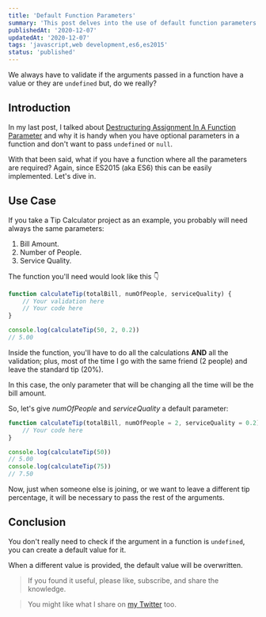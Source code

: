 ```yaml
---
title: 'Default Function Parameters'
summary: 'This post delves into the use of default function parameters in JavaScript, a feature introduced in ES2015 (ES6). It discusses how this feature can simplify function argument validation, using a Tip Calculator as an example. The post is ideal for developers looking to understand and utilize this ES6 feature for cleaner, more efficient code.'
publishedAt: '2020-12-07'
updatedAt: '2020-12-07'
tags: 'javascript,web development,es6,es2015'
status: 'published'
---
```


We always have to validate if the arguments passed in a function have a value or they are `undefined` but, do we really?

## Introduction

In my last post, I talked about [Destructuring Assignment In A Function Parameter][prev post] and why it is handy when you have optional parameters in a function and don't want to pass `undefined` or `null`.

With that been said, what if you have a function where all the parameters are required? Again, since ES2015 (aka ES6) this can be easily implemented. Let's dive in.

## Use Case

If you take a Tip Calculator project as an example, you probably will need always the same parameters:

1. Bill Amount.
2. Number of People.
3. Service Quality.

The function you'll need would look like this 👇

```javascript
function calculateTip(totalBill, numOfPeople, serviceQuality) {
	// Your validation here
	// Your code here
}

console.log(calculateTip(50, 2, 0.2))
// 5.00
```

Inside the function, you'll have to do all the calculations **AND** all the validation; plus, most of the time I go with the same friend (2 people) and leave the standard tip (20%).

In this case, the only parameter that will be changing all the time will be the bill amount.

So, let's give _numOfPeople_ and _serviceQuality_ a default parameter:

```javascript
function calculateTip(totalBill, numOfPeople = 2, serviceQuality = 0.2) {
	// Your code here
}

console.log(calculateTip(50))
// 5.00
console.log(calculateTip(75))
// 7.50
```

Now, just when someone else is joining, or we want to leave a different tip percentage, it will be necessary to pass the rest of the arguments.

## Conclusion

You don't really need to check if the argument in a function is `undefined`, you can create a default value for it.

When a different value is provided, the default value will be overwritten.

> If you found it useful, please like, subscribe, and share the knowledge.

> You might like what I share on [my Twitter][Twitter profile] too.

[prev post]: https://blog.eligarlo.dev/destructuring-assignment-in-a-function-parameter
[Twitter profile]: https://twitter.com/intent/user?screen_name=eligarlo
